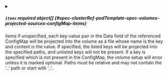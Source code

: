 

<PartialName />



<details className="config-field" data-expandable="true">
<summary>

##### `items` <span className="config-field-required" data-required="false">required</span> <span className="config-field-type">object[]</span> <span className="config-field-default"></span> <span className="config-field-enum"></span> {#spec-clusterRef-podTemplate-spec-volumes-projected-sources-configMap-items}

items if unspecified, each key-value pair in the Data field of the referenced
ConfigMap will be projected into the volume as a file whose name is the
key and content is the value. If specified, the listed keys will be
projected into the specified paths, and unlisted keys will not be
present. If a key is specified which is not present in the ConfigMap,
the volume setup will error unless it is marked optional. Paths must be
relative and may not contain the '..' path or start with '..'.

</summary>

<PartialItemsreference />


</details>


<PartialOptional />
